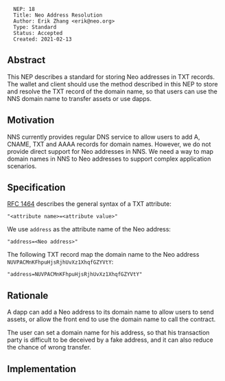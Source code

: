 <pre>
  NEP: 18
  Title: Neo Address Resolution
  Author: Erik Zhang <erik@neo.org>
  Type: Standard
  Status: Accepted
  Created: 2021-02-13
</pre>

==Abstract==

This NEP describes a standard for storing Neo addresses in TXT records.
The wallet and client should use the method described in this NEP to store and resolve the TXT record of the domain name, so that users can use the NNS domain name to transfer assets or use dapps.

==Motivation==

NNS currently provides regular DNS service to allow users to add A, CNAME, TXT and AAAA records for domain names.
However, we do not provide direct support for Neo addresses in NNS.
We need a way to map domain names in NNS to Neo addresses to support complex application scenarios.

==Specification==

[https://tools.ietf.org/html/rfc1464 RFC 1464] describes the general syntax of a TXT attribute:

<pre>
"<attribute name>=<attribute value>"
</pre>

We use <code>address</code> as the attribute name of the Neo address:

<pre>
"address=<Neo address>"
</pre>

The following TXT record map the domain name to the Neo address <code>NUVPACMnKFhpuHjsRjhUvXz1XhqfGZYVtY</code>:

<pre>
"address=NUVPACMnKFhpuHjsRjhUvXz1XhqfGZYVtY"
</pre>

==Rationale==

A dapp can add a Neo address to its domain name to allow users to send assets, or allow the front end to use the domain name to call the contract.

The user can set a domain name for his address, so that his transaction party is difficult to be deceived by a fake address, and it can also reduce the chance of wrong transfer.

==Implementation==
